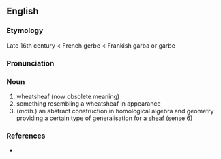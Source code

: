 ==English==
===Etymology===
Late 16th century < French gerbe < Frankish garba or garbe

===Pronunciation===
{{IPA|/dʒəːb/}}

===Noun===
{{en-noun}}
{{wikipedia}}

# wheatsheaf (now obsolete meaning)
# something resembling a wheatsheaf in appearance
# (''math.'') an abstract construction in homological algebra and geometry providing a certain type of generalisation for a [[sheaf]] (sense 6)

===References===
* {{R:OED}}